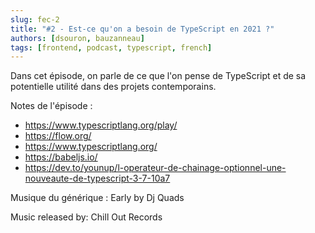 ```yaml
---
slug: fec-2
title: "#2 - Est-ce qu'on a besoin de TypeScript en 2021 ?"
authors: [dsouron, bauzanneau]
tags: [frontend, podcast, typescript, french]
---
```


Dans cet épisode, on parle de ce que l'on pense de TypeScript et de sa potentielle utilité dans des projets contemporains.

<!--truncate-->


<SpotifyEmbed href="https://open.spotify.com/embed/episode/42w3wG7i0FX2FUzLvG9wCQ" />

Notes de l'épisode :

- https://www.typescriptlang.org/play/
- https://flow.org/
- https://www.typescriptlang.org/
- https://babeljs.io/
- https://dev.to/younup/l-operateur-de-chainage-optionnel-une-nouveaute-de-typescript-3-7-10a7

Musique du générique : Early by Dj Quads

Music released by: Chill Out Records
